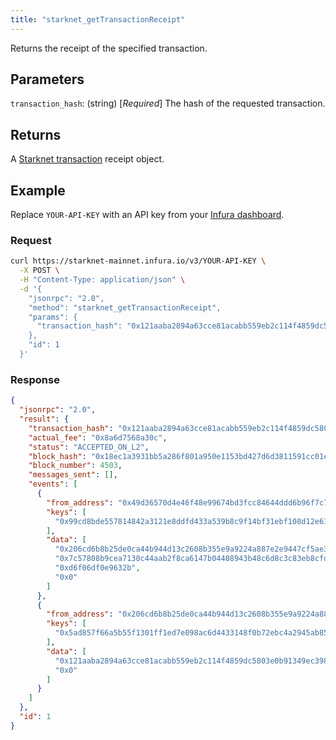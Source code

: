 ```yaml
---
title: "starknet_getTransactionReceipt"
---
```



Returns the receipt of the specified transaction.

## Parameters

`transaction_hash`: (string) [*Required*] The hash of the requested transaction.

## Returns

A [Starknet transaction](https://docs.starknet.io/documentation/architecture_and_concepts/Network_Architecture/transactions/)
receipt object.

## Example

Replace `YOUR-API-KEY` with an API key from your [Infura dashboard](https://infura.io/dashboard).

### Request

<Tabs>
<TabItem value="cURL">

```bash
curl https://starknet-mainnet.infura.io/v3/YOUR-API-KEY \
  -X POST \
  -H "Content-Type: application/json" \
  -d '{
    "jsonrpc": "2.0",
    "method": "starknet_getTransactionReceipt",
    "params": {
      "transaction_hash": "0x121aaba2894a63cce81acabb559eb2c114f4859dc5803e0b91349ec398d2eb0"
    },
    "id": 1
  }'
```

</TabItem>
</Tabs>

### Response

<Tabs>
<TabItem value="JSON">

```json
{
  "jsonrpc": "2.0",
  "result": {
    "transaction_hash": "0x121aaba2894a63cce81acabb559eb2c114f4859dc5803e0b91349ec398d2eb0",
    "actual_fee": "0x8a6d7568a30c",
    "status": "ACCEPTED_ON_L2",
    "block_hash": "0x18ec1a3931bb5a286f801a950e1153bd427d6d3811591cc01e6f074615a1f76",
    "block_number": 4503,
    "messages_sent": [],
    "events": [
      {
        "from_address": "0x49d36570d4e46f48e99674bd3fcc84644ddd6b96f7c741b1562b82f9e004dc7",
        "keys": [
          "0x99cd8bde557814842a3121e8ddfd433a539b8c9f14bf31ebf108d12e6196e9"
        ],
        "data": [
          "0x206cd6b8b25de0ca44b944d13c2608b355e9a9224a887e2e9447cf5ae3cb2a8",
          "0x7c57808b9cea7130c44aab2f8ca6147b04408943b48c6d8c3c83eb8cfdd8c0b",
          "0xd6f06df0e9632b",
          "0x0"
        ]
      },
      {
        "from_address": "0x206cd6b8b25de0ca44b944d13c2608b355e9a9224a887e2e9447cf5ae3cb2a8",
        "keys": [
          "0x5ad857f66a5b55f1301ff1ed7e098ac6d4433148f0b72ebc4a2945ab85ad53"
        ],
        "data": [
          "0x121aaba2894a63cce81acabb559eb2c114f4859dc5803e0b91349ec398d2eb0",
          "0x0"
        ]
      }
    ]
  },
  "id": 1
}
```

</TabItem>
</Tabs>
